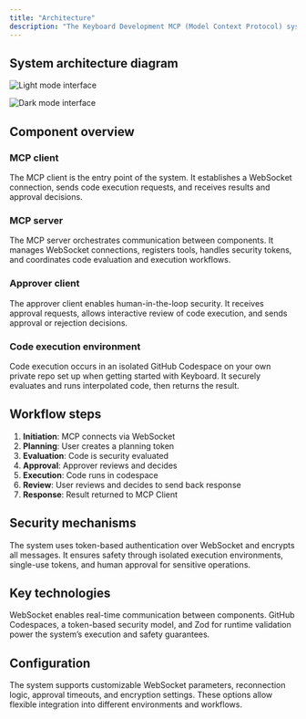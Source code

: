 ```yaml
---
title: "Architecture"
description: "The Keyboard Development MCP (Model Context Protocol) system is designed with a modular, secure, and interactive architecture that facilitates code execution across different environments. This document outlines the key components and their interactions."
---
```


## System architecture diagram

<img
  className="block dark:hidden"
  src="/UserFlow_lightmode.svg"
  alt="Light mode interface"
  title=""
/>

<img
  className="hidden dark:block"
  src="/UserFlow_darkmode.svg"
  alt="Dark mode interface"
  title=""
/>

## Component overview

### MCP client

The MCP client is the entry point of the system. It establishes a WebSocket connection, sends code execution requests, and receives results and approval decisions.

### MCP server

The MCP server orchestrates communication between components. It manages WebSocket connections, registers tools, handles security tokens, and coordinates code evaluation and execution workflows.

### Approver client

The approver client enables human-in-the-loop security. It receives approval requests, allows interactive review of code execution, and sends approval or rejection decisions.

### Code execution environment

Code execution occurs in an isolated GitHub Codespace on your own private repo set up when getting started with Keyboard. It securely evaluates and runs interpolated code, then returns the result.

## Workflow steps

1. **Initiation**: MCP connects via WebSocket
2. **Planning**: User creates a planning token
3. **Evaluation**: Code is security evaluated
4. **Approval**: Approver reviews and decides
5. **Execution**: Code runs in codespace
6. **Review**: User reviews and decides to send back response
7. **Response**: Result returned to MCP Client

## Security mechanisms

The system uses token-based authentication over WebSocket and encrypts all messages. It ensures safety through isolated execution environments, single-use tokens, and human approval for sensitive operations.

## Key technologies

WebSocket enables real-time communication between components. GitHub Codespaces, a token-based security model, and Zod for runtime validation power the system’s execution and safety guarantees.

## Configuration

The system supports customizable WebSocket parameters, reconnection logic, approval timeouts, and encryption settings. These options allow flexible integration into different environments and workflows.